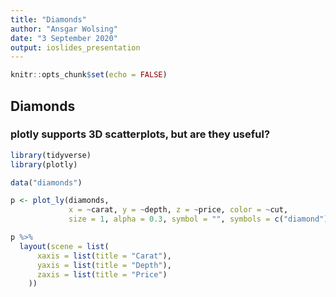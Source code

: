 ```yaml
---
title: "Diamonds"
author: "Ansgar Wolsing"
date: "3 September 2020"
output: ioslides_presentation
---
```


```r
knitr::opts_chunk$set(echo = FALSE)
```

## Diamonds

### plotly supports 3D scatterplots, but are they useful?

```r
library(tidyverse)
library(plotly)

data("diamonds")

p <- plot_ly(diamonds, 
             x = ~carat, y = ~depth, z = ~price, color = ~cut,
             size = 1, alpha = 0.3, symbol = "", symbols = c("diamond"))

p %>% 
  layout(scene = list(
      xaxis = list(title = "Carat"),
      yaxis = list(title = "Depth"),
      zaxis = list(title = "Price")
    ))

```




